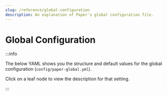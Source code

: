 ```yaml
---
slug: /reference/global-configuration
description: An explanation of Paper's global configuration file.
---
```


# Global Configuration


:::info

The below YAML shows you the structure and default values for the global configuration (`config/paper-global.yml`).

Click on a leaf node to view the description for that setting.

:::

<Config data={GlobalConfigSpec}/>
